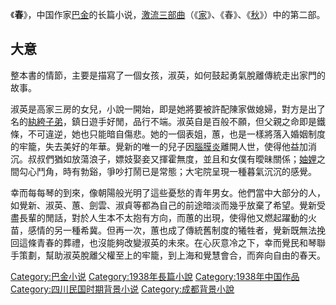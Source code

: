 {{multiple issues|
{{in-universe|time=2014-02-07T08:09:09+00:00}}
{{inappropriate tone|time=2014-02-07T08:09:09+00:00}}
{{unreferenced|time=2014-02-07T08:09:09+00:00}}
}}
《'''春'''》，中国作家[[巴金|巴金]]的长篇小说，[[家春秋|激流三部曲]]（《[[家_(小說)|家]]》、《春》、《[[秋_(小說)|秋]]》）中的第二部。

==大意==
整本書的情節，主要是描寫了一個女孩，淑英，如何鼓起勇氣脫離傳統走出家門的故事。

淑英是高家三房的女兒，小說一開始，即是她將要被許配陳家做媳婦，對方是出了名的[[紈絝子弟|紈絝子弟]]，鎮日遊手好閒，品行不端。淑英自是百般不願，但父親之命即是鐵條，不可違逆，她也只能暗自傷悲。她的一個表姐，蕙，也是一樣將落入婚姻制度的牢籠，失去美好的年華。覺新的唯一的兒子因[[腦膜炎|腦膜炎]]離開人世，使得他益加消沉。叔叔們猶如放蕩浪子，嫖妓娶妾又揮霍無度，並且和女僕有曖昧關係；[[妯娌|妯娌]]之間勾心鬥角，時有勃谿，爭吵打鬧已是常態；大宅院呈現一種暮氣沉沉的感覺。

幸而每每琴的到來，像朝陽般光明了這些憂愁的青年男女。他們當中大部分的人，如覺新、淑英、蕙、劍雲、淑貞等都為自己的前途暗淡而幾乎放棄了希望。覺新受盡長輩的閒話，對於人生本不太抱有方向，而蕙的出現，使得他又燃起躍動的火苗，感情的另一種希冀。但再一次，蕙也成了傳統舊制度的犧牲者，覺新既無法挽回這條青春的葬禮，也沒能夠改變淑英的未來。在心灰意冷之下，幸而覺民和琴聯手策劃，幫助淑英脫離父權至上的牢籠，到上海和覺慧會合，而奔向自由的春天。

[[Category:巴金小说|Category:巴金小说]]
[[Category:1938年長篇小說|Category:1938年長篇小說]]
[[Category:1938年中国作品|Category:1938年中国作品]]
[[Category:四川民国时期背景小说|Category:四川民国时期背景小说]]
[[Category:成都背景小說|Category:成都背景小說]]